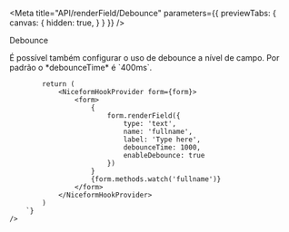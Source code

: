 
<Meta 
    title="API/renderField/Debounce"
    parameters={{
        previewTabs: {
            canvas: {
                hidden: true,
            }
        }
    }}
/>

<div className="subheading" id='debounce'>
    Debounce
</div>
<p>
    É possível também configurar o uso de debounce a nível de campo. Por padrão o *debounceTime* é `400ms`.
</p>
<div className='canvas-code'>
    <div className='wrap-code center'>
        <components.Debounce/>
    </div>
    <Source
        language='tsx'
        dark
        format={true}
        code={`
            const form = useNiceForm()

            return (
                <NiceformHookProvider form={form}>
                    <form>
                        {
                            form.renderField({
                                type: 'text',
                                name: 'fullname',
                                label: 'Type here',
                                debounceTime: 1000,
                                enableDebounce: true
                            })
                        }
                        {form.methods.watch('fullname')}
                    </form>
                </NiceformHookProvider>
            )
        `}
    />
</div>